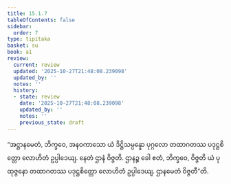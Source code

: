 ```yaml
---
title: 15.1.7
tableOfContents: false
sidebar:
  order: 7
type: tipitaka
basket: su
book: a1
review:
  current: review
  updated: '2025-10-27T21:48:08.239098'
  updated_by: ''
  notes: ''
  history:
  - state: review
    date: '2025-10-27T21:48:08.239098'
    updated_by: ''
    notes: ''
    previous_state: draft
---
```



<ReviewStatus review={frontmatter.review} showDetails={true} />

<HypothesisAnnotation frontmatter={frontmatter} />

<DynamicBreadcrumb />

<Division number="274" book="a1" e="ch" v="15" p="29">

<Paragraph number="364" book="a1">
“အဋ္ဌာနမေတံ, ဘိက္ခဝေ, အနဝကာသော ယံ ဒိဋ္ဌိသမ္ပန္နော ပုဂ္ဂလော တထာဂတဿ ပဒုဋ္ဌစိတ္တော လောဟိတံ ဥပ္ပါဒေယျ. နေတံ ဌာနံ ဝိဇ္ဇတိ. ဌာနဉ္စ ခေါ ဧတံ, ဘိက္ခဝေ, ဝိဇ္ဇတိ ယံ ပုထုဇ္ဇနော တထာဂတဿ ပဒုဋ္ဌစိတ္တော လောဟိတံ ဥပ္ပါဒေယျ. ဌာနမေတံ ဝိဇ္ဇတီ”တိ.
</Paragraph>
</Division>